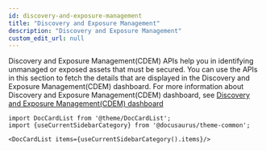 ```yaml
---
id: discovery-and-exposure-management
title: "Discovery and Exposure Management"
description: "Discovery and Exposure Management"
custom_edit_url: null
---
```




Discovery and Exposure Management(CDEM) APIs help you in identifying unmanaged or exposed assets that must be secured. You can use the APIs in this section to fetch the details that are displayed in the Discovery and Exposure Management(CDEM) dashboard. 
 For more information about Discovery and Exposure Management(CDEM) dashboard, see [Discovery and Exposure Management(CDEM) dashboard](https://docs.prismacloud.io/en/enterprise-edition/content-collections/dashboards/dashboards-discovery-exposure-management)



```mdx-code-block
import DocCardList from '@theme/DocCardList';
import {useCurrentSidebarCategory} from '@docusaurus/theme-common';

<DocCardList items={useCurrentSidebarCategory().items}/>
```
      